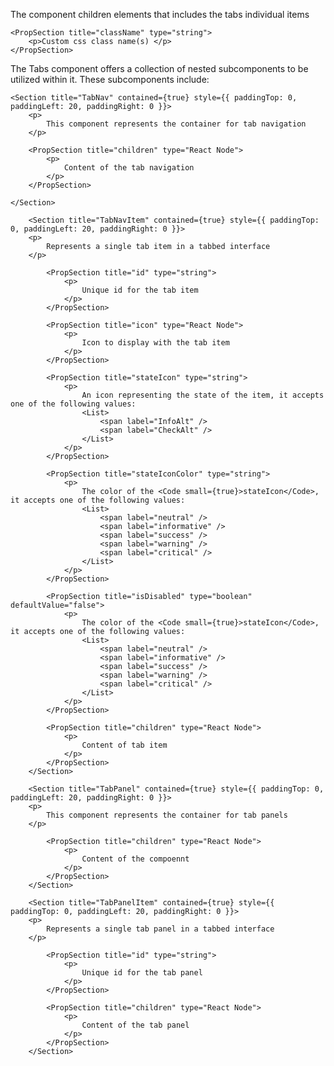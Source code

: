 
<PackageInstallGuide packageName="@wpmudev/sui-tabs" />

<Section title="Props" border={true}>
	<PropSection title="children" type="React Node">
    	<p>The component children elements that includes the tabs individual items</p>
    </PropSection>

    <PropSection title="className" type="string">
    	<p>Custom css class name(s) </p>
    </PropSection>
</Section>

<Section
	title="Sub Components"
	contained={true}
	style={{ paddingTop: 30, paddingBottom: 0 }}
>
		<p>The Tabs component offers a collection of nested subcomponents to be utilized within it. These subcomponents include:</p>

    <Section title="TabNav" contained={true} style={{ paddingTop: 0, paddingLeft: 20, paddingRight: 0 }}>
    	<p>
    		This component represents the container for tab navigation
    	</p>

    	<PropSection title="children" type="React Node">
    		<p>
    			Content of the tab navigation
    		</p>
    	</PropSection>

    </Section>

    	<Section title="TabNavItem" contained={true} style={{ paddingTop: 0, paddingLeft: 20, paddingRight: 0 }}>
    	<p>
    		Represents a single tab item in a tabbed interface
    	</p>

    		<PropSection title="id" type="string">
    			<p>
    				Unique id for the tab item
    			</p>
    		</PropSection>

    		<PropSection title="icon" type="React Node">
    			<p>
    				Icon to display with the tab item
    			</p>
    		</PropSection>

    		<PropSection title="stateIcon" type="string">
    			<p>
    				An icon representing the state of the item, it accepts one of the following values:
    				<List>
    					<span label="InfoAlt" />
    					<span label="CheckAlt" />
    				</List>
    			</p>
    		</PropSection>

    		<PropSection title="stateIconColor" type="string">
    			<p>
    				The color of the <Code small={true}>stateIcon</Code>, it accepts one of the following values:
    				<List>
    					<span label="neutral" />
    					<span label="informative" />
    					<span label="success" />
    					<span label="warning" />
    					<span label="critical" />
    				</List>
    			</p>
    		</PropSection>

    		<PropSection title="isDisabled" type="boolean" defaultValue="false">
    			<p>
    				The color of the <Code small={true}>stateIcon</Code>, it accepts one of the following values:
    				<List>
    					<span label="neutral" />
    					<span label="informative" />
    					<span label="success" />
    					<span label="warning" />
    					<span label="critical" />
    				</List>
    			</p>
    		</PropSection>

    		<PropSection title="children" type="React Node">
    			<p>
    				Content of tab item
    			</p>
    		</PropSection>
    	</Section>

    	<Section title="TabPanel" contained={true} style={{ paddingTop: 0, paddingLeft: 20, paddingRight: 0 }}>
    	<p>
    		This component represents the container for tab panels
    	</p>

    		<PropSection title="children" type="React Node">
    			<p>
    				Content of the compoennt
    			</p>
    		</PropSection>
    	</Section>

    	<Section title="TabPanelItem" contained={true} style={{ paddingTop: 0, paddingLeft: 20, paddingRight: 0 }}>
    	<p>
    		Represents a single tab panel in a tabbed interface
    	</p>

    		<PropSection title="id" type="string">
    			<p>
    				Unique id for the tab panel
    			</p>
    		</PropSection>

    		<PropSection title="children" type="React Node">
    			<p>
    				Content of the tab panel
    			</p>
    		</PropSection>
    	</Section>

</Section>

